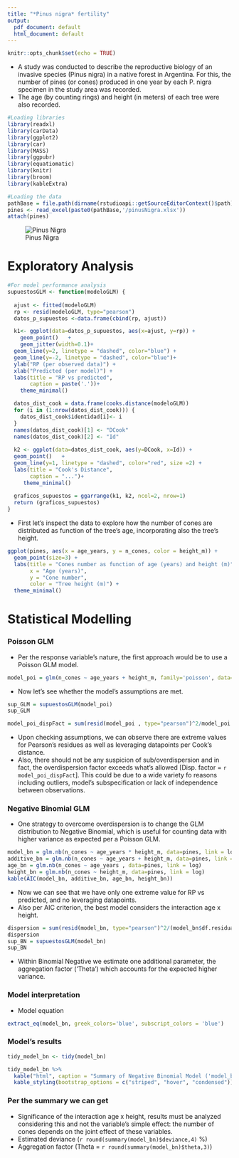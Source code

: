 ---
title: "*Pinus nigra* fertility"
output:
  pdf_document: default
  html_document: default
---

```{r setup, include=FALSE}
knitr::opts_chunk$set(echo = TRUE)
```


+ A study was conducted to describe the reproductive biology of an invasive species (Pinus nigra) in a native forest in Argentina. For this, the number of pines (or cones) produced in one year by each P. nigra specimen in the study area was recorded.
+ The age (by counting rings) and height (in meters) of each tree were also recorded.


```{r, cache=FALSE, warning=FALSE}
#Loading libraries
library(readxl)
library(carData)
library(ggplot2)
library(car)
library(MASS)
library(ggpubr)
library(equatiomatic)
library(knitr)
library(broom)
library(kableExtra)
```

```{r, echo = FALSE,cache=FALSE, warning=FALSE}
#Loading the data
pathBase = file.path(dirname(rstudioapi::getSourceEditorContext()$path))
pines <- read_excel(paste0(pathBase,'/pinusNigra.xlsx'))
attach(pines)
```

![Pinus Nigra](pinusNigra.jpeg)


# Exploratory Analysis


```{r}
#For model performance analysis
supuestosGLM <- function(modeloGLM) {
  
  ajust <- fitted(modeloGLM) 
  rp <- resid(modeloGLM, type="pearson") 
  datos_p_supuestos <-data.frame(cbind(rp, ajust))

  k1<- ggplot(data=datos_p_supuestos, aes(x=ajust, y=rp)) +
    geom_point()   + 
    geom_jitter(width=0.1)+
  geom_line(y=2, linetype = "dashed", color="blue") + 
  geom_line(y=-2, linetype = "dashed", color="blue")+
  ylab("RP (per observed data)") + 
  xlab("Predicted (per model)") +
  labs(title = "RP vs predicted",
       caption = paste('.'))+ 
    theme_minimal()  

  datos_dist_cook = data.frame(cooks.distance(modeloGLM))
  for (i in (1:nrow(datos_dist_cook))) {
    datos_dist_cook$identidad[i]<- i  
  }
  names(datos_dist_cook)[1] <- "DCook"
  names(datos_dist_cook)[2] <- "Id"
  
  k2 <- ggplot(data=datos_dist_cook, aes(y=DCook, x=Id)) + 
  geom_point()   +  
  geom_line(y=1, linetype = "dashed", color="red", size =2) + 
  labs(title = "Cook's Distance",
       caption = "...")+
     theme_minimal()  
  
  graficos_supuestos = ggarrange(k1, k2, ncol=2, nrow=1)
  return (graficos_supuestos)
}

```

+ First let's inspect the data to explore how the number of cones are distributed as function of the tree's age, incorporating also the tree's height.

```{r}
ggplot(pines, aes(x = age_years, y = n_cones, color = height_m)) +
  geom_point(size=3) +  
  labs(title = "Cones number as function of age (years) and height (m)",
       x = "Age (years)",
       y = "Cone number",
       color = "Tree height (m)") +
  theme_minimal()  
```

# Statistical Modelling

### Poisson GLM
+ Per the response variable's nature, the first approach would be to use a Poisson GLM model.

```{r}
model_poi = glm(n_cones ~ age_years + height_m, family='poisson', data=pines)
```

+ Now let's see whether the model's assumptions are met.

```{r, echo = FALSE,cache=FALSE, warning=FALSE}
sup_GLM = supuestosGLM(model_poi)
sup_GLM
```

```{r}
model_poi_dispFact = sum(resid(model_poi , type="pearson")^2/model_poi $df.residual)
```

+ Upon checking assumptions, we can observe there are extreme values for Pearson's residues as well as leveraging datapoints per Cook's distance. 
+ Also, there should not be any suspicion of sub/overdispersion and in fact, the overdispersion factor exceeds what's allowed [Disp. factor = `r model_poi_dispFact`]. This could be due to a wide variety fo reasons including outliers, model's subspecification or lack of independence between observations.


### Negative Binomial GLM

+ One strategy to overcome overdispersion is to change the GLM distribution to Negative Binomial, which is useful for counting data with higher variance as expected per a Poisson GLM. 

```{r}
model_bn = glm.nb(n_cones ~ age_years * height_m, data=pines, link = log)
additive_bn = glm.nb(n_cones ~ age_years + height_m, data=pines, link = log)
age_bn = glm.nb(n_cones ~ age_years , data=pines, link = log)
height_bn = glm.nb(n_cones ~ height_m, data=pines, link = log)
kable(AIC(model_bn, additive_bn, age_bn, height_bn))
```


+ Now we can see that we have only one extreme value for RP vs predicted, and no leveraging datapoints.
+ Also per AIC criterion, the best model considers the interaction age x height.


```{r}
dispersion = sum(resid(model_bn, type="pearson")^2/(model_bn$df.residual+1))
dispersion 
sup_BN = supuestosGLM(model_bn)
sup_BN
```


+ Within Binomial Negative we estimate one additional parameter, the aggregation factor ('Theta') which accounts for the expected higher variance.


### Model interpretation

+ Model equation
```{r}
extract_eq(model_bn, greek_colors='blue', subscript_colors = 'blue')
```


### Model's results

```{r}
tidy_model_bn <- tidy(model_bn)

tidy_model_bn %>%
  kable("html", caption = "Summary of Negative Binomial Model ('model_bn')") %>%
  kable_styling(bootstrap_options = c("striped", "hover", "condensed"))
```


### Per the summary we can get
+ Significance of the interaction age x height, results must be analyzed considering this and not the variable's simple effect: the number of cones depends on the joint effect of these variables.
+ Estimated deviance (`r round(summary(model_bn)$deviance,4)` %)
+ Aggregation factor (Theta = `r round(summary(model_bn)$theta,3)`)

